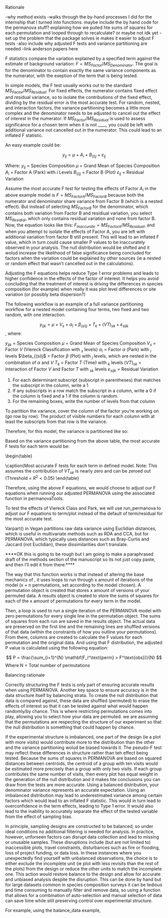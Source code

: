 Rationale 

-why method exists 
-walks through the by-hand processes I did for the internship that I turned into functions. maybe include the by hand code for the permanova stuff? 
    explaining how we pulled hte sums of squares for each permutation and looped through to recalculate? or maybe not idk yet 
-set up the problem that the package solves ie makes it easier to adjust F tests 
-also include why adjusted F tests and variance partitioning are needed 
-link anderson papers here

F statistics compare the variation explained by a specified term against the estimate of background variation: 
$F = MS_{Factor}/MS_{Denominator}$. The goal is for the denominator to contain exactly the same variance components as the numerator, 
with the exeption of the term that is being tested. 

In simple models, the F test usually works out to the standard $MS_{Factor}/MS_{Residual}$. 
For fixed effects, the numerator contains fixed effect and residual variance, so to isolate the contributions of the fixed effect, dividing by the residual error is the most accurate test. 
For random, nested, and interaction factors, the variance partitioning becomes a little more complex and the denominator needs to be adjusted to cancel out the effect of interest in the numerator. 
If $MS_{Factor}/MS_{Residual}$ is used to assess significance for a chosen term when it is not ____, you could be left with additional variance not cancelled out in the numerator. 
This could lead to an inflated F statistic.

An easy example could be: 

$$y_{ij} = \mu + A_i + B_{(i)j} + \varepsilon_{ij}$$

Where: 
$y_{ij}$ = Species Composition
$\mu$ = Grand Mean of Species Composition 
$A_i$ = Factor A (Park) with $i$ Levels 
$B_{(i)j}$ = Factor B (Plot) 
$\varepsilon_{ij}$ = Residual Variation 

Assume the most accurate F test for testing the effects of Factor $A_i$ in the above example model is $F = MS_{FactorA}/MS_{FactorB}$ because both the numerator and denominator 
share variance from Factor B (which is a nested effect). But instead of selecting $MS_{FactorB}$ for the denominator, which contains both variation from Factor B and residiual 
variation, you select $MS_{Residial}$, which only contains residual variation and none from factor B. Now, the equation looks like this: $F_{Inaccurate} = MS_{FactorA}/MS_{Residual}$, 
and when you attempt to isolate the effects of Factor A, you are left with additional variation from factor B still present. This will lead to an inflated F value, which in turn could 
cause smaller P values to be inaccurately observed in your analysis. The null distribution would be shifted and it wolud increase the likelihood of false significance being concluded 
for factors when the variation could be explained by other sources (ie a nested or random effect that wasn't cancelled out in the calculations). 

Adjusting the F equations helps reduce Type 1 error problems and leads to higher confidence in the effects of the factor of interest. It helps you avoid concluding that the treatment 
of interest is driving the differences in species composition (for example) when really it was plot level differences or site variation (or possibly beta dispersion?)


The following workflow is an example of a full variance partitioning workflow for a nested model containing four terms, two fixed and two random, with one interaction. 

$$y_{ijk} = \mu + V_s + \alpha_i + \beta_{(si)j} + T_k + (VT)_{sk} + \varepsilon_{sijk}$$, where: 

$y_{ijk}$ = Species Composition
$\mu$ = Grand Mean of Species Composition 
$V_s$ = Factor $V$ (Viereck Classification with $_s$ levels)
$\alpha_i$ = Factor $\alpha$ (Park) with $_i$ levels 
$\beta_{(si)j$ = Factor $\beta$ (Plot) with $_j$ levels, which are nested in the combination of $\alpha$ and $V$
$T_k$ = Factor $T$ (Time) with $_k$ levels 
$(VT)_{sk}$ = Interaction of Factor $V$ and Factor $T$ with $_{sk}$ levels 
$\varepsilon_{sijk}$ = Residual Variation 

1. For each determinant subscript (subscript in parentheses) that matches the subscript in the column, write a 1
2. If any subscripts in a row match the subscript in a column, write a 0 if the column is fixed and a 1 if the column is random. 
3. For the remaining boxes, write the number of levels from that column 

\begin{table}
\centering
\begin{tabular}{|1|1|1|1|1|}
\hline
\textbf{Parameter} & \textbf{$V$} & \textbf{$\alpha$} & \textbf{$\beta$} & \textbf{$T$} \\
\hline
Fixed or Random & F & F & R & R \\
\hline 
Number of Levels & $w$ & $a$ & $b$ & $r$ \\
\hline 
Subscript & $s$ & $i$ & $j$ & $k$ \\
\hline 
Viereck Class $V_s$ & $0$ & $a$ & $b$ & $r$ \\
\hline 
Park $\alpha_i$ & $w$ & $0$ & $b$ & $r$ \\
\hline 
Plot $\beta_{(si)j$ & $1$ & $1$ & $1$ & $r$ \\
\hline 
Time $T_k$ & $w$ & $a$ & $b$ & $1$ \\
\hline 
Interaction $(VT)_{sk}$ & $0$ & $a$ & $b$ & $1$ \\
\hline 
Residual Error $\varepsilon_{sijk}$ & $1$ & $1$ & $1$ & $1$ \\
\hline 
\end{tabular}
\caption{Input matrix for partitioning EMS}
\end{table}

To partition the variance, cover the column of the factor you're working on (go row by row). The product of visible numbers for each column with at 
least the subscripts from that row is the variance. 

Therefore, for this model, the variance is partitioned like so: 

\begin{table}
\centering
\begin{tabular}{|1|1|}
\hline 
\textbf{Term} & \textbf{Expected Mean Squared Variance} \\
\hline 
Viereck Class $V_s$ & $abr \sum \frac{\alpha i^2}{a-1} + r\sigma^2_{\beta} + ab\sigma^2_{VT} + \sigma^2_{\epsilon}$\\
\hline 
Park $\alpha_i$ & $wbr\sigma^2_{\alpha} + r\sigma^2_{\beta} + \sigma^2_{\epsilon}$ \\
\hline 
Plot $\beta_{(si)j$ & $r\sigma^2_{\beta} + \sigma^2_{\epsilon}$ \\
\hline 
Time $T_k$ & $wab\sigma^2_{T} + ab\sigma^2_{VT} + \sigma^2_{\epsilon}$ \\
\hline 
Interaction $(VT)_{sk}$ & $ab\sigma^2_{VT} + \sigma^2_{\epsilon}$ \\
\hline 
Residual Error $\varepsilon_{sijk}$ & $\sigma^2_{\epsilon}$ \\
\hline 
\end{tabular}
\caption{Partitioned Variance for each variable}
\end{table}

Based on the variance partitioning from the above table, the most accurate F tests for each term would be: 


\begin{table}
\centering
\begin{tabular}{|1|1|}
\hline 
\textbf{Term} & \textbf{Associated F Equations} \\
\hline 
Viereck Class $V_s$ & $F = \frac{abr \sum \frac{\alpha i^2}{a-1} + r\sigma^2_{\beta} + ab\sigma^2_{VT} + \sigma^2_{\epsilon}}{r\sigma^2_{\beta} + \sigma^2_{\epsilon}} = MS_{Viereck}/MS_{Plot}$\\
\hline 
Park $\alpha_i$ & $F = \frac{wbr\sigma^2_{\alpha} + r\sigma^2_{\beta} + \sigma^2_{\epsilon}}{r\sigma^2_{\beta} +\sigma^2_{\epsilon}} = MS_{Park}/MS_{Plot}$ \\
\hline 
Plot $\beta_{(si)j}$ & $\frac{r\sigma^2_{\beta} + \sigma^2_{\epsilon}}{\sigma^2_{\epsilon}} = MS_{Plot}/MS{Residual}$ \\
\hline 
Time $T_k$ & $F = \frac{wab\sigma^2_{T} + ab\sigma^2_{VT} + \sigma^2_{\epsilon}}{\sigma^2_{\epsilon}} = MS_{Time}/MS_{Residual}$ \\
\hline 
Interaction $(VT)_{sk}$ & $F = \frac{ab\sigma^2_{VT} + \sigma^2_{\epsilon}}{\sigma^2_{\epsilon}} = MS_{Interaction}/MS_{Residual}$ \\
\hline 
Residual Error $\varepsilon_{sijk}$ & Not Applicable \\
\hline 
\end{tabular}
\caption{Most accurate F tests for each term in defined model. Note: This assumes the contribution of $VT_{sk}$ is nearly zero and can be zeroed out (Threshold = $R^2 < 0.05$)
\end{table}

Therefore, using the above F equations, we would choose to adjust our F equations when running our adjusted PERMANOVA using the associated function in permanovaTools. 

To test the effects of Viereck Class and Park, we will use run_permanova to adjust our F equations to term/plot instead of the default of term/residual for the most accurate test. 


Varpart() in Vegan partitions raw data variance using Euclidian distances, which is useful in multivariate methods such as RDA and CCA, but for PERMANOVA, 
which typically uses distances such as Bray-Curtis and Jaccard (not Euclidian), these dissimilarities don't translate. 




****OK this is going to be rough but I am going to make a paraphrased draft of the methods section of the manuscript so its not just copy paste, and then I'll edit it from there:****

The way that this function works is that instead of altering the base mechanics of \adonis2, it uses loops to run through x amount of iterations of the model (x = n 
permutations, set according to the model chosen). A permutation object is created that stores x amount of versions of your permuted data. A results object is created to 
store the sums of squares for each of the x amount of permutations for every term in the model. 

Then, a loop is used to run a single iteration of the PERMANOVA model with zero permutations for every single line in the permutation object. 
The sums of squares from each run are saved in the results object. The actual data are preserved on the first line and the remaining lines are shuffled 
versions of that data (within the constraints of how you outline your permutations). From there, columns are created to calculate the F values for each 
permutation and the original data. And using that F distribution, the adjusted P value is calculated using the following equation: 

$$ P = \frac{\sum_{i=1}^{N} \mathbf(F_i^\text{perm} > F^\text{obs})}{N} $$
Where N = Total number of permutations 











Balancing rationale 

Correctly structuring the F tests is only part of ensuring accurate results when using PERMANOVA. Another key space to ensure accuracy is in the data structure itself by balancing strata. 
To create the null distribution that data is compared against, these data are shuffled (permuted) to erase the effects of interest so that it can be tested against what would happen 
randomly/by chance. This is where restricting permutations comes into play, allowing you to select how your data are permuted. we are assuming that the permutations are respecting the 
structure of our experiment so that the null distribution is something that could happen by chance. 

If the experimental structure is imbalanced, one part of the design (ie a plot with more visits) would contribute more to the distribution than the other and the variance partitioning 
wolud be biased towards it. The pseudo-F test may reflect these differences in structure rather than teh effect being tested. Because the sums of squares in PERMANOVA are based on 
squared distances between centroids, the centroid of a group with ten visits would be estimated more precisely than a group with only two visits. If each group contributes the same 
number of visits, then every plot has equal weight in the generation of the null distribution and it makes hte conclusions you can draw from the tests are more accurate. Using a 
balanced distribution, your denominator variance represents an accurate expectation. Using an imbalanced distribution may lead to underestimated variance among certain factors which 
would lead to an inflated F statistic. This would in turn lead to overconfidence in the term effects, leading to Type 1 error. It would also lead to the inability to accurately 
separate the effect of the tested variable from the effect of sampling bias. 

In principle, sampling designs are constructed to be balanced, so under ideal conditions no additional filtering is needed for analysis. In practice, however, unforseen factors can disrupt 
data collection and lead to missing or unusable samples. These disruptions include (but are not limited to) inaccessible plots, travel constraints, disturbances such as fire or flooding, 
loss of project funding, or data loss. In these instances where you unexpectedly find yourself with unbalanced observations, the choice is to either exclude the incomplete unit (ie plot with 
less revisits than the rest of the plots) from the design or reduce the other units to match the incomplete one. This action would restore balance to the design and allow for accurate and 
unbiased analysis despite the disruption. This can be done by hand but for large datasets common in species composition surveys it can be tedious and time consuming to manually filter and 
remove data, so using a function that allows for a combination of auto-selection and manual selection of data can save time while still preserving control over experimental structure. 

For example, using the balance_data example, 


